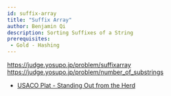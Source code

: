 ```yaml
---
id: suffix-array
title: "Suffix Array"
author: Benjamin Qi
description: Sorting Suffixes of a String
prerequisites:
 - Gold - Hashing
---
```


https://judge.yosupo.jp/problem/suffixarray
https://judge.yosupo.jp/problem/number_of_substrings

  - [USACO Plat - Standing Out from the Herd](http://www.usaco.org/index.php?page=viewproblem2&cpid=768)
